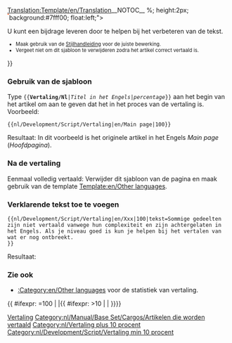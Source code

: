 <noinclude>[[Translation:Template/en/Translation]]</noinclude><noinclude>__NOTOC__ </noinclude>{{en/Ambox| type  = style
| image = en/Manual/Base Set/Translation.png
| text  = <strong>Dit artikel wordt vertaald vanuit het oorspronkelijk Engelse artikel: <includeonly>[[{{NAMESPACE}}:{{{1}}}|{{{1}}}]]</includeonly><noinclude>{{{1}}}</noinclude>.</strong>
<div>{{{tekst|}}}</div>
<div style="font-size: 90%">
<div style="margin:auto; text-align:Left;">Percentage: {{{2|0}}}%
<div style="width:200px; text-align:Left; border:1px solid #aaa; padding:1px; overflow:hidden;"><span style="width:{{#expr: ({{{2|0}}}/100) * 100}}%; height:2px; background:#7fff00; float:left;">&nbsp;</span><span style="width:{{#expr: 100 - ({{{2|0}}}/100) * 100}}%; height:2px; background:#ff7f50; float:left;">&nbsp;</span></div>
</div>
U kunt een bijdrage leveren door te helpen bij het verbeteren van de tekst.
</div><div style="font-size: 80%">
* Maak gebruik van de [[nl/Wiki/Stijlhandleiding|Stijlhandleiding]] voor de juiste bewerking.
* Vergeet niet om dit sjabloon te verwijderen zodra het artikel correct vertaald is.
</div>
}}<noinclude>

===Gebruik van de sjabloon===
Type <code><nowiki>{{</nowiki>'''Vertaling/Nl'''|''Titel in het Engels''|''percentage''<nowiki>}}</nowiki></code> aan het begin van het artikel om aan te geven dat het in het proces van de vertaling is.
Voorbeeld:
<pre>{{nl/Development/Script/Vertaling|en/Main page|100}}</pre>
Resultaat:
{{nl/Development/Script/Vertaling|en/Main page|100}}
In dit voorbeeld is het originele artikel in het Engels ''Main page'' (''Hoofdpagina'').
===Na de vertaling===
Eenmaal volledig vertaald: Verwijder dit sjabloon van de pagina en maak gebruik van de template [[Template:en/Other languages]].
===Verklarende tekst toe te voegen===
<pre>{{nl/Development/Script/Vertaling|en/Xxx|100|tekst=Sommige gedeelten zijn niet vertaald vanwege hun complexiteit en zijn achtergelaten in het Engels. Als je niveau goed is kun je helpen bij het vertalen van wat er nog ontbreekt.
}}</pre>
Resultaat:
{{nl/Development/Script/Vertaling|en/Xxx|100|tekst=Sommige gedeelten zijn niet vertaald vanwege hun complexiteit en zijn achtergelaten in het Engels. Als je niveau goed is kun je helpen bij het vertalen van wat er nog ontbreekt.}}

=== Zie ook===
*[[:Category:en/Other languages]] voor de statistiek van vertaling.

[[Category:nl/Manual/Base Set/Berichtenbox|Vertaling]]
</noinclude><includeonly>{{ #ifexpr: {{{2|0}}}=100 | |[[Category:nl/Manual/Base Set/Cargos/Artikelen die worden vertaald]]{{ #ifexpr: {{{2|0}}}>10 | [[Category:nl/Vertaling plus 10 procent]] | [[Category:nl/Development/Script/Vertaling min 10 procent]]}}}}</includeonly>